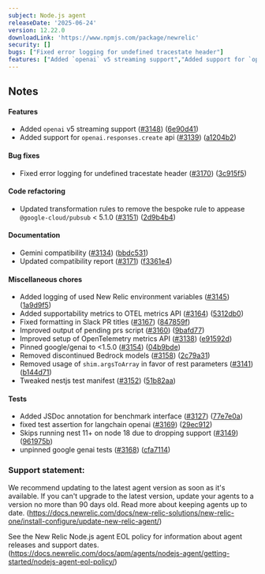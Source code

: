 ```yaml
---
subject: Node.js agent
releaseDate: '2025-06-24'
version: 12.22.0
downloadLink: 'https://www.npmjs.com/package/newrelic'
security: []
bugs: ["Fixed error logging for undefined tracestate header"]
features: ["Added `openai` v5 streaming support","Added support for `openai.responses.create` api"]
---
```


## Notes

#### Features

* Added `openai` v5 streaming support ([#3148](https://github.com/newrelic/node-newrelic/pull/3148)) ([6e90d41](https://github.com/newrelic/node-newrelic/commit/6e90d41756929bf69b82e190dc39792f97ec6d92))
* Added support for `openai.responses.create` api ([#3139](https://github.com/newrelic/node-newrelic/pull/3139)) ([a1204b2](https://github.com/newrelic/node-newrelic/commit/a1204b2484f3307eac74e7a370be2fc38061c358))

#### Bug fixes

* Fixed error logging for undefined tracestate header ([#3170](https://github.com/newrelic/node-newrelic/pull/3170)) ([3c915f5](https://github.com/newrelic/node-newrelic/commit/3c915f5a631b609daa6b87f3018e458945077f65))

#### Code refactoring

* Updated transformation rules to remove the bespoke rule to appease `@google-cloud/pubsub` < 5.1.0 ([#3151](https://github.com/newrelic/node-newrelic/pull/3151)) ([2d9b4b4](https://github.com/newrelic/node-newrelic/commit/2d9b4b4642e856622175adcfd2e31fa4cdfa7a3a))

#### Documentation

* Gemini compatibility ([#3134](https://github.com/newrelic/node-newrelic/pull/3134)) ([bbdc531](https://github.com/newrelic/node-newrelic/commit/bbdc531ac59aad7b53f1a98306b6857927b87237))
* Updated compatibility report ([#3171](https://github.com/newrelic/node-newrelic/pull/3171)) ([f3361e4](https://github.com/newrelic/node-newrelic/commit/f3361e421d67a0015719c3ae91bed64e5d38f317))

#### Miscellaneous chores

* Added logging of used New Relic environment variables ([#3145](https://github.com/newrelic/node-newrelic/pull/3145)) ([1a9d9f5](https://github.com/newrelic/node-newrelic/commit/1a9d9f53ddce7f373a7ff868b363feacf10e3bd8))
* Added supportability metrics to OTEL metrics API ([#3164](https://github.com/newrelic/node-newrelic/pull/3164)) ([5312db0](https://github.com/newrelic/node-newrelic/commit/5312db0f7c0b4260dd39691e246625380ea2ed12))
* Fixed formatting in Slack PR titles ([#3167](https://github.com/newrelic/node-newrelic/pull/3167)) ([847859f](https://github.com/newrelic/node-newrelic/commit/847859f8ece852d4fa511039d2131573d4b1392b))
* Improved output of pending prs script ([#3160](https://github.com/newrelic/node-newrelic/pull/3160)) ([9bafd77](https://github.com/newrelic/node-newrelic/commit/9bafd7758fc63d7fb5106fe0a28aaa5a626bdf3d))
* Improved setup of OpenTelemetry metrics API ([#3138](https://github.com/newrelic/node-newrelic/pull/3138)) ([e91592d](https://github.com/newrelic/node-newrelic/commit/e91592d8365a3e2543228526d6959751da7ea5aa))
* Pinned google/genai to <1.5.0 ([#3154](https://github.com/newrelic/node-newrelic/pull/3154)) ([04b9bde](https://github.com/newrelic/node-newrelic/commit/04b9bdef417d6ce9e9148c9489bbfc28081d5e84))
* Removed discontinued Bedrock models ([#3158](https://github.com/newrelic/node-newrelic/pull/3158)) ([2c79a31](https://github.com/newrelic/node-newrelic/commit/2c79a312daf31f51f8a270facf1c3a125700e987))
* Removed usage of `shim.argsToArray` in favor of rest parameters ([#3141](https://github.com/newrelic/node-newrelic/pull/3141)) ([b144d71](https://github.com/newrelic/node-newrelic/commit/b144d712f6e75265dc4be6f82a2fc3977ac1c640))
* Tweaked nestjs test manifest ([#3152](https://github.com/newrelic/node-newrelic/pull/3152)) ([51b82aa](https://github.com/newrelic/node-newrelic/commit/51b82aa28279e0d5ac8be5f4e6a4274532c76a22))

#### Tests

* Added JSDoc annotation for benchmark interface ([#3127](https://github.com/newrelic/node-newrelic/pull/3127)) ([77e7e0a](https://github.com/newrelic/node-newrelic/commit/77e7e0a27f719ce14d31636e46600ec7ff881b13))
* fixed test assertion for langchain openai ([#3169](https://github.com/newrelic/node-newrelic/pull/3169)) ([29ec912](https://github.com/newrelic/node-newrelic/commit/29ec9122fdf9347875b884efa6f6fba9cb32303e))
* Skips running nest 11+ on node 18 due to dropping support ([#3149](https://github.com/newrelic/node-newrelic/pull/3149)) ([961975b](https://github.com/newrelic/node-newrelic/commit/961975baeb74e46c0e60d96cbd49fb421acd0dfd))
* unpinned google genai tests ([#3168](https://github.com/newrelic/node-newrelic/pull/3168)) ([cfa7114](https://github.com/newrelic/node-newrelic/commit/cfa71142ba7fb9861a1e7ab835276e7c651b9993))


### Support statement:

We recommend updating to the latest agent version as soon as it's available. If you can't upgrade to the latest version, update your agents to a version no more than 90 days old. Read more about keeping agents up to date. (https://docs.newrelic.com/docs/new-relic-solutions/new-relic-one/install-configure/update-new-relic-agent/)

See the New Relic Node.js agent EOL policy for information about agent releases and support dates. (https://docs.newrelic.com/docs/apm/agents/nodejs-agent/getting-started/nodejs-agent-eol-policy/)